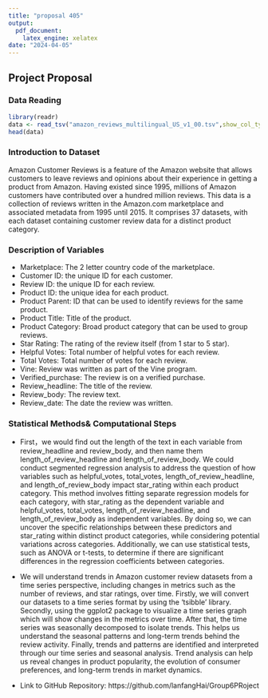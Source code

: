```yaml
---
title: "proposal 405"
output:
  pdf_document:
    latex_engine: xelatex
date: "2024-04-05"
---
```


## Project Proposal

### Data Reading

```r
library(readr)
data <- read_tsv("amazon_reviews_multilingual_US_v1_00.tsv",show_col_types = FALSE)
head(data)
```

### Introduction to Dataset

Amazon Customer Reviews is a feature of the Amazon website that allows customers to leave reviews and opinions about their experience in getting a product from Amazon. Having existed since 1995, millions of Amazon customers have contributed over a hundred million reviews. This data is a collection of reviews written in the Amazon.com marketplace and associated metadata from 1995 until 2015. It comprises 37 datasets, with each dataset containing customer review data for a distinct product category.

### Description of Variables

-   Marketplace: The 2 letter country code of the marketplace.
-   Customer ID: the unique ID for each customer.
-   Review ID: the unique ID for each review.
-   Product ID: the unique idea for each product.
-   Product Parent: ID that can be used to identify reviews for the same product.
-   Product Title: Title of the product.
-   Product Category: Broad product category that can be used to group reviews.
-   Star Rating: The rating of the review itself (from 1 star to 5 star).
-   Helpful Votes: Total number of helpful votes for each review.
-   Total Votes: Total number of votes for each review.
-   Vine: Review was written as part of the Vine program.
-   Verified_purchase: The review is on a verified purchase.
-   Review_headline: The title of the review.
-   Review_body: The review text.
-   Review_date: The date the review was written.

### Statistical Methods& Computational Steps

-   First，we would find out the length of the text in each variable from review_headline and review_body, and then name them length_of_review_headline and length_of_review_body. We could conduct segmented regression analysis to address the question of how variables such as helpful_votes, total_votes, length_of_review_headline, and length_of_review_body impact star_rating within each product category. This method involves fitting separate regression models for each category, with star_rating as the dependent variable and helpful_votes, total_votes, length_of_review_headline, and length_of_review_body as independent variables. By doing so, we can uncover the specific relationships between these predictors and star_rating within distinct product categories, while considering potential variations across categories. Additionally, we can use statistical tests, such as ANOVA or t-tests, to determine if there are significant differences in the regression coefficients between categories.
-   We will understand trends in Amazon customer review datasets from a time series perspective, including changes in metrics such as the number of reviews, and star ratings, over time. Firstly, we will convert our datasets to a time series format by using the 'tsibble' library. Secondly, using the ggplot2 package to visualize a time series graph which will show changes in the metrics over time. After that, the time series was seasonally decomposed to isolate trends. This helps us understand the seasonal patterns and long-term trends behind the review activity. Finally, trends and patterns are identified and interpreted through our time series and seasonal analysis. Trend analysis can help us reveal changes in product popularity, the evolution of consumer preferences, and long-term trends in market dynamics.

- Link to GitHub Repository: https://github.com/lanfangHai/Group6PRoject
